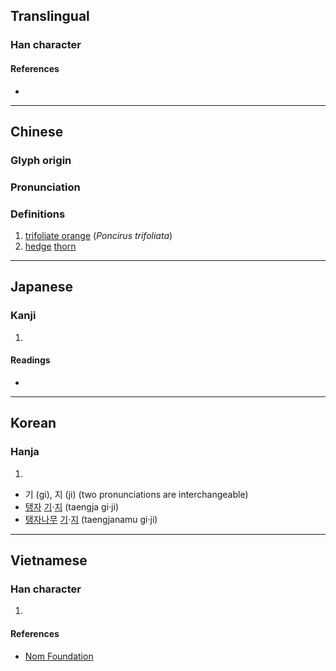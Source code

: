 {{character info/new}}
==Translingual==

===Han character===
{{Han char|rn=75|rad=木|as=05|sn=9|four=46980|canj=DRC|ids=⿰木只}}

====References====
* {{Han ref|kx=0517.070|dkj=14583|dj=0905.040|hdz=21183.050|uh=67B3|ud=26547|bh=CF4C|bd=53068}}

----

==Chinese==
{{zh-forms}}

===Glyph origin===
{{Han etym}}

===Pronunciation===
{{zh-pron
|m=zhǐ,zhī
|c=zi2,zat1
|mc=y
|oc=y
|ma=
|cat=pn,n
}}

===Definitions===
{{zh-hanzi}}

# [[w:Trifoliate orange|trifoliate orange]] (''Poncirus trifoliata'')
# [[hedge]] [[thorn]]

----

==Japanese==

===Kanji===
{{ja-kanji|grade=|rs=木05}}

# {{defn|lang=ja|sort=木05}}

====Readings====
* {{ja-readings|on=[[き]] (ki), [[し]] (shi)|kun=[[からたち]] (karatachi)}}

----

==Korean==

===Hanja===
{{ko-hanja|hangeul=[[기]], [[지]]|eumhun=[[탱자]] [[기]]·[[지]], [[탱자나무]] [[기]]·[[지]]|rv=gi, ji|mr=ki, chi|y=ki, ci}}

# {{defn|lang=ko|sort=木05}}

* 기 (gi), 지 (ji) (two pronunciations are interchangeable)
* [[탱자]] [[기]]·[[지]] (taengja gi·ji)
* [[탱자나무]] [[기]]·[[지]] (taengjanamu gi·ji)

----

==Vietnamese==

===Han character===
{{vi-readings|rs=木05|hanviet=chỉ}}

# {{defn|lang=vi|sort=木05}}

====References====
* [http://nomfoundation.org/common/nom_details.php?codepoint=67b3 Nom Foundation]